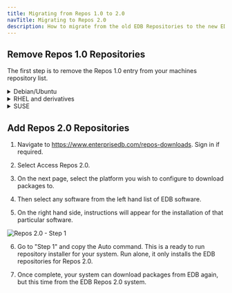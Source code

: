 ```yaml
---
title: Migrating from Repos 1.0 to 2.0
navTitle: Migrating to Repos 2.0
description: How to migrate from the old EDB Repositories to the new EDB Repositories
---
```



## Remove Repos 1.0 Repositories

The first step is to remove the Repos 1.0 entry from your machines repository list.

<details><summary>Debian/Ubuntu</summary>

Run

```
sudo su -c 'rm /etc/apt/sources.list.d/edb-$(lsb_release -cs).list'
```

</details>

<details><summary>RHEL and derivatives</summary>

Run

```
sudo rm /etc/yum.repos.d/edb.repo
```
</details>

<details><summary>SUSE</summary>

Run

```
zypper rr https://zypp.enterprisedb.com/suse/edb-sles.repo
```
</details>

## Add Repos 2.0 Repositories

1. Navigate to https://www.enterprisedb.com/repos-downloads. Sign in if required.

2. Select Access Repos 2.0.

3. On the next page, select the platform you wish to configure to download packages to.

4. Then select any software from the left hand list of EDB software.

5. On the right hand side, instructions will appear for the installation of that particular software.

![Repos 2.0 - Step 1](images/step1.png)

6. Go to "Step 1" and copy the Auto command. This is a ready to run repository installer for your system. Run alone, it only installs the EDB repositories for Repos 2.0.

7. Once complete, your system can download packages from EDB again, but this time from the EDB Repos 2.0 system.






